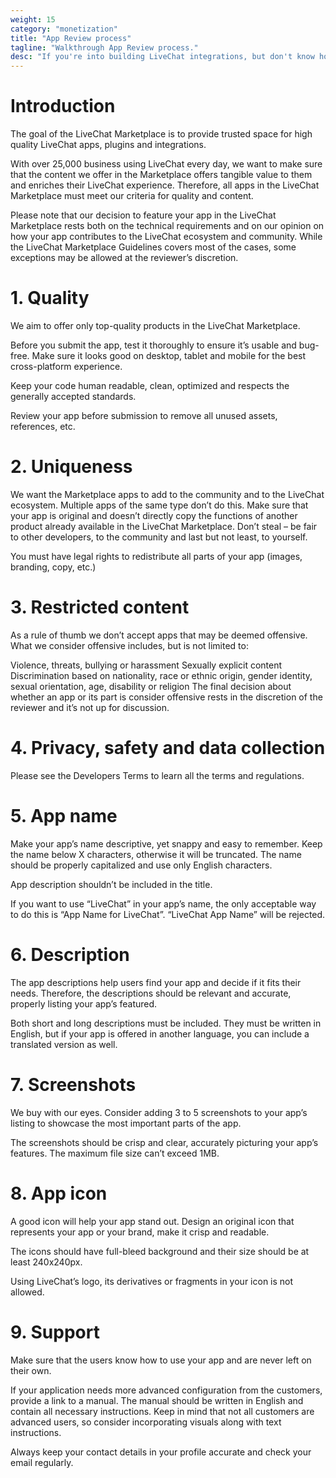 ```yaml
---
weight: 15
category: "monetization"
title: "App Review process"
tagline: "Walkthrough App Review process."
desc: "If you're into building LiveChat integrations, but don't know how to go about monetization, this is the place for you to start. Use the guidelines to start generating income in a quick and easy way."
---
```


# Introduction

The goal of the LiveChat Marketplace is to provide trusted space for high quality LiveChat apps, plugins and integrations.

With over 25,000 business using LiveChat every day, we want to make sure that the content we offer in the Marketplace offers tangible value to them and enriches their LiveChat experience. Therefore, all apps in the LiveChat Marketplace must meet our criteria for quality and content.

Please note that our decision to feature your app in the LiveChat Marketplace rests both on the technical requirements and on our opinion on how your app contributes to the LiveChat ecosystem and community. While the LiveChat Marketplace Guidelines covers most of the cases, some exceptions may be allowed at the reviewer’s discretion.


# 1. Quality

We aim to offer only top-quality products in the LiveChat Marketplace.

Before you submit the app, test it thoroughly to ensure it’s usable and bug-free. Make sure it looks good on desktop, tablet and mobile for the best cross-platform experience.

Keep your code human readable, clean, optimized and respects the generally accepted standards.

Review your app before submission to remove all unused assets, references, etc.


# 2. Uniqueness

We want the Marketplace apps to add to the community and to the LiveChat ecosystem. Multiple apps of the same type don’t do this. Make sure that your app is original and doesn’t directly copy the functions of another product already available in the LiveChat Marketplace. Don’t steal – be fair to other developers, to the community and last but not least, to yourself.

You must have legal rights to redistribute all parts of your app (images, branding, copy, etc.)


# 3. Restricted content

As a rule of thumb we don’t accept apps that may be deemed offensive. What we consider offensive includes, but is not limited to:

Violence, threats, bullying or harassment
Sexually explicit content
Discrimination based on nationality, race or ethnic origin, gender identity, sexual orientation, age, disability or religion
The final decision about whether an app or its part is consider offensive rests in the discretion of the reviewer and it’s not up for discussion.


# 4. Privacy, safety and data collection

Please see the Developers Terms to learn all the terms and regulations.


# 5. App name
Make your app’s name descriptive, yet snappy and easy to remember. Keep the name below X characters, otherwise it will be truncated. The name should be properly capitalized and use only English characters.

App description shouldn’t be included in the title.

If you want to use “LiveChat” in your app’s name, the only acceptable way to do this is “App Name for LiveChat”. “LiveChat App Name” will be rejected.


# 6. Description

The app descriptions help users find your app and decide if it fits their needs. Therefore, the descriptions should be relevant and accurate, properly listing your app’s featured.

Both short and long descriptions must be included. They must be written in English, but if your app is offered in another language, you can include a translated version as well.


# 7. Screenshots

We buy with our eyes. Consider adding 3 to 5 screenshots to your app’s listing to showcase the most important parts of the app.

The screenshots should be crisp and clear, accurately picturing your app’s features. The maximum file size can’t exceed 1MB.


# 8. App icon

A good icon will help your app stand out. Design an original icon that represents your app or your brand, make it crisp and readable.

The icons should have full-bleed background and their size should be at least 240x240px.

Using LiveChat’s logo, its derivatives or fragments in your icon is not allowed.


# 9. Support

Make sure that the users know how to use your app and are never left on their own.

If your application needs more advanced configuration from the customers, provide a link to a manual. The manual should be written in English and contain all necessary instructions. Keep in mind that not all customers are advanced users, so consider incorporating visuals along with text instructions.

Always keep your contact details in your profile accurate and check your email regularly.